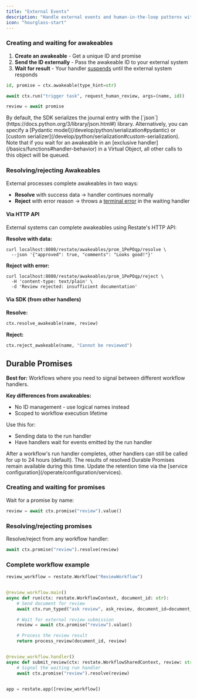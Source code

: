 ```yaml
---
title: "External Events"
description: "Handle external events and human-in-the-loop patterns with durable waiting primitives."
icon: "hourglass-start"
---
```



<AwakeablesIntro/>

### Creating and waiting for awakeables
1. **Create an awakeable** - Get a unique ID and promise
2. **Send the ID externally** - Pass the awakeable ID to your external system
3. **Wait for result** - Your handler [suspends](/basics/key-concepts#suspensions-on-faas) until the external system responds

```py {"CODE_LOAD::python/src/develop/awakeables.py#here"} 
id, promise = ctx.awakeable(type_hint=str)

await ctx.run("trigger task", request_human_review, args=(name, id))

review = await promise
```

<Accordion title="Serialization">
    By default, the SDK serializes the journal entry with the [`json`](https://docs.python.org/3/library/json.html#) library.
    Alternatively, you can specify a [Pydantic model](/develop/python/serialization#pydantic) or [custom serializer](/develop/python/serialization#custom-serialization).
</Accordion>

<Info>
    Note that if you wait for an awakeable in an [exclusive handler](/basics/functions#handler-behavior) in a Virtual Object, all other calls to this object will be queued.
</Info>

### Resolving/rejecting Awakeables

External processes complete awakeables in two ways:

- **Resolve** with success data → handler continues normally
- **Reject** with error reason → throws a [terminal error](/develop/python/error-handling) in the waiting handler

#### Via HTTP API

External systems can complete awakeables using Restate's HTTP API:

**Resolve with data:**
```shell
curl localhost:8080/restate/awakeables/prom_1PePOqp/resolve \
  --json '{"approved": true, "comments": "Looks good!"}'
```

**Reject with error:**
```shell
curl localhost:8080/restate/awakeables/prom_1PePOqp/reject \
  -H 'content-type: text/plain' \
  -d 'Review rejected: insufficient documentation'
```

#### Via SDK (from other handlers)

**Resolve:**
```python {"CODE_LOAD::python/src/develop/awakeables.py#resolve"} 
ctx.resolve_awakeable(name, review)
```

**Reject:**
```python {"CODE_LOAD::python/src/develop/awakeables.py#reject"} 
ctx.reject_awakeable(name, "Cannot be reviewed")
```

## Durable Promises

**Best for:** Workflows where you need to signal between different workflow handlers.

**Key differences from awakeables:**
- No ID management - use logical names instead
- Scoped to workflow execution lifetime

Use this for:
- Sending data to the run handler
- Have handlers wait for events emitted by the run handler

<Info>
After a workflow's run handler completes, other handlers can still be called for up to 24 hours (default).
The results of resolved Durable Promises remain available during this time.
Update the retention time via the [service configuration](/operate/configuration/services).
</Info>

### Creating and waiting for promises

Wait for a promise by name:

```py {"CODE_LOAD::python/src/develop/durable_promise.py#promise"} 
review = await ctx.promise("review").value()
```

### Resolving/rejecting promises

Resolve/reject from any workflow handler:
```py {"CODE_LOAD::python/src/develop/durable_promise.py#resolve_promise"} 
await ctx.promise("review").resolve(review)
```

### Complete workflow example

```py expandable {"CODE_LOAD::python/src/develop/durable_promise.py#review"} 
review_workflow = restate.Workflow("ReviewWorkflow")


@review_workflow.main()
async def run(ctx: restate.WorkflowContext, document_id: str):
    # Send document for review
    await ctx.run_typed("ask review", ask_review, document_id=document_id)

    # Wait for external review submission
    review = await ctx.promise("review").value()

    # Process the review result
    return process_review(document_id, review)


@review_workflow.handler()
async def submit_review(ctx: restate.WorkflowSharedContext, review: str):
    # Signal the waiting run handler
    await ctx.promise("review").resolve(review)


app = restate.app([review_workflow])
```

<AwakeablesOutro/>